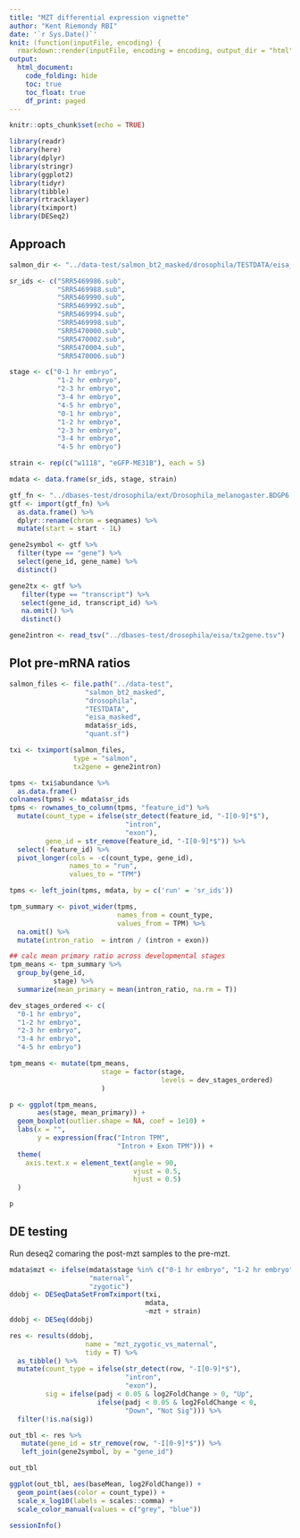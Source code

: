 ```yaml
---
title: "MZT differential expression vignette"
author: "Kent Riemondy RBI"
date: '`r Sys.Date()`'
knit: (function(inputFile, encoding) {
  rmarkdown::render(inputFile, encoding = encoding, output_dir = "html") })
output: 
  html_document:
    code_folding: hide
    toc: true
    toc_float: true
    df_print: paged
---
```


```r
knitr::opts_chunk$set(echo = TRUE)
```


```r
library(readr)
library(here)
library(dplyr)
library(stringr)
library(ggplot2)
library(tidyr)
library(tibble)
library(rtracklayer)
library(tximport)
library(DESeq2)
```

## Approach

```r
salmon_dir <- "../data-test/salmon_bt2_masked/drosophila/TESTDATA/eisa_masked/"

sr_ids <- c("SRR5469986.sub",
            "SRR5469988.sub",
            "SRR5469990.sub",
            "SRR5469992.sub",
            "SRR5469994.sub",
            "SRR5469998.sub",
            "SRR5470000.sub",
            "SRR5470002.sub",
            "SRR5470004.sub",
            "SRR5470006.sub")

stage <- c("0-1 hr embryo",
            "1-2 hr embryo",
            "2-3 hr embryo",
            "3-4 hr embryo",
            "4-5 hr embryo",
            "0-1 hr embryo",
            "1-2 hr embryo",
            "2-3 hr embryo",
            "3-4 hr embryo",
            "4-5 hr embryo")

strain <- rep(c("w1118", "eGFP-ME31B"), each = 5)

mdata <- data.frame(sr_ids, stage, strain)
```


```r
gtf_fn <- "../dbases-test/drosophila/ext/Drosophila_melanogaster.BDGP6.84.2L.gtf"
gtf <- import(gtf_fn) %>% 
  as.data.frame() %>% 
  dplyr::rename(chrom = seqnames) %>% 
  mutate(start = start - 1L)

gene2symbol <- gtf %>%
  filter(type == "gene") %>% 
  select(gene_id, gene_name) %>% 
  distinct()

gene2tx <- gtf %>%
   filter(type == "transcript") %>%
   select(gene_id, transcript_id) %>%
   na.omit() %>%
   distinct()

gene2intron <- read_tsv("../dbases-test/drosophila/eisa/tx2gene.tsv") 
```


## Plot pre-mRNA ratios

```r
salmon_files <- file.path("../data-test",
                   "salmon_bt2_masked", 
                   "drosophila",
                   "TESTDATA",
                   "eisa_masked",
                   mdata$sr_ids,
                   "quant.sf")

txi <- tximport(salmon_files, 
                type = "salmon",
                tx2gene = gene2intron)

tpms <- txi$abundance %>% 
  as.data.frame() 
colnames(tpms) <- mdata$sr_ids
tpms <- rownames_to_column(tpms, "feature_id") %>% 
  mutate(count_type = ifelse(str_detect(feature_id, "-I[0-9]*$"),
                             "intron",
                             "exon"),
         gene_id = str_remove(feature_id, "-I[0-9]*$")) %>% 
  select(-feature_id) %>% 
  pivot_longer(cols = -c(count_type, gene_id),
               names_to = "run",
               values_to = "TPM")

tpms <- left_join(tpms, mdata, by = c('run' = 'sr_ids'))
```

```r
tpm_summary <- pivot_wider(tpms, 
                           names_from = count_type, 
                           values_from = TPM) %>% 
  na.omit() %>% 
  mutate(intron_ratio  = intron / (intron + exon))

## calc mean primary ratio across developmental stages
tpm_means <- tpm_summary %>% 
  group_by(gene_id, 
           stage) %>% 
  summarize(mean_primary = mean(intron_ratio, na.rm = T)) 

dev_stages_ordered <- c(
  "0-1 hr embryo",
  "1-2 hr embryo",
  "2-3 hr embryo",
  "3-4 hr embryo",
  "4-5 hr embryo")

tpm_means <- mutate(tpm_means, 
                       stage = factor(stage, 
                                      levels = dev_stages_ordered)
                       )

p <- ggplot(tpm_means, 
       aes(stage, mean_primary)) +
  geom_boxplot(outlier.shape = NA, coef = 1e10) + 
  labs(x = "",
       y = expression(frac("Intron TPM", 
                           "Intron + Exon TPM"))) +
  theme(
    axis.text.x = element_text(angle = 90,
                               vjust = 0.5,
                               hjust = 0.5)
  )

p
```


## DE testing

Run deseq2 comaring the post-mzt samples to the pre-mzt.

```r
mdata$mzt <- ifelse(mdata$stage %in% c("0-1 hr embryo", "1-2 hr embryo"),
                    "maternal",
                    "zygotic")
ddobj <- DESeqDataSetFromTximport(txi, 
                                  mdata, 
                                  ~mzt + strain)
ddobj <- DESeq(ddobj)

res <- results(ddobj, 
                   name = "mzt_zygotic_vs_maternal", 
                   tidy = T) %>% 
  as_tibble() %>% 
  mutate(count_type = ifelse(str_detect(row, "-I[0-9]*$"), 
                             "intron",
                             "exon"),
         sig = ifelse(padj < 0.05 & log2FoldChange > 0, "Up", 
                      ifelse(padj < 0.05 & log2FoldChange < 0,
                             "Down", "Not Sig"))) %>% 
  filter(!is.na(sig))

out_tbl <- res %>% 
   mutate(gene_id = str_remove(row, "-I[0-9]*$")) %>% 
   left_join(gene2symbol, by = "gene_id")

out_tbl
```

```r
ggplot(out_tbl, aes(baseMean, log2FoldChange)) +
  geom_point(aes(color = count_type)) +
  scale_x_log10(labels = scales::comma) +
  scale_color_manual(values = c("grey", "blue"))
```

```r
sessionInfo()
```

